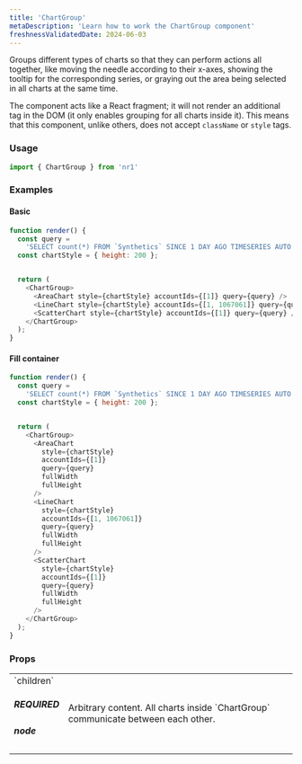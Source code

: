 ```yaml
---
title: 'ChartGroup'
metaDescription: 'Learn how to work the ChartGroup component'
freshnessValidatedDate: 2024-06-03
---
```


Groups different types of charts so that they can perform actions all together, like moving the needle according to their x-axes, showing the tooltip for the corresponding series, or graying out the area being selected in all charts at the same time.

The component acts like a React fragment; it will not render an additional tag in the DOM (it only enables grouping for all charts inside it). This means that this component, unlike others, does not accept `className` or `style` tags.

### Usage

```js
import { ChartGroup } from 'nr1'
```

### Examples

#### Basic

```js
function render() {
  const query =
    'SELECT count(*) FROM `Synthetics` SINCE 1 DAY AGO TIMESERIES AUTO FACET jobType';
  const chartStyle = { height: 200 };


  return (
    <ChartGroup>
      <AreaChart style={chartStyle} accountIds={[1]} query={query} />
      <LineChart style={chartStyle} accountIds={[1, 1067061]} query={query} />
      <ScatterChart style={chartStyle} accountIds={[1]} query={query} />
    </ChartGroup>
  );
}
```

#### Fill container

```js
function render() {
  const query =
    'SELECT count(*) FROM `Synthetics` SINCE 1 DAY AGO TIMESERIES AUTO FACET jobType';
  const chartStyle = { height: 200 };


  return (
    <ChartGroup>
      <AreaChart
        style={chartStyle}
        accountIds={[1]}
        query={query}
        fullWidth
        fullHeight
      />
      <LineChart
        style={chartStyle}
        accountIds={[1, 1067061]}
        query={query}
        fullWidth
        fullHeight
      />
      <ScatterChart
        style={chartStyle}
        accountIds={[1]}
        query={query}
        fullWidth
        fullHeight
      />
    </ChartGroup>
  );
}
```

### Props

<table>
    <tbody>
        <tr>
            <td>`children` <h5>REQUIRED</h5> <h5>node</h5></td>
            <td>Arbitrary content. All charts inside `ChartGroup` communicate between each other.</td>
        </tr>
    </tbody>
</table>